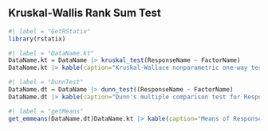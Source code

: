 
## Kruskal-Wallis Rank Sum Test

```r
#| label = "GetRStatix"
library(rstatix)
```

```r
#| label = "DataName.kt"
DataName.kt = DataName |> kruskal_test(ResponseName ~ FactorName)
DataName.kt |> kable(caption="Kruskal-Wallace nonparametric one-way test for differences in ResponseName grouped by FactorName.")
```


```r
#| label = "DunnTest"
DataName.dt = DataName |> dunn_test((ResponseName ~ FactorName)
DataName.dt |> kable(caption="Dunn's multiple comparison test for ResponseName disaggregated by FactorName.")
```

```r
#| label = "getMeans"
get_emmeans(DataName.dt)DataName.kt |> kable(caption="Means of ResponseName disaggregated by FactorName.")
```
